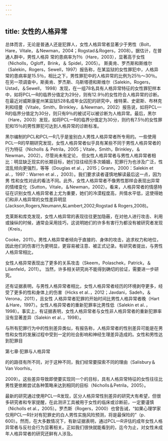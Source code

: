 ```yaml
---
---
---
```

title: 女性的人格异常
---



总体而言，无论是普通人还是犯罪人，女性人格异常者显著少于男性（Bolt，Hare，Vitale，＆Newman，2004；Rogstad＆Rogers，2008）。据估计，在普通人群中，男性人格异 常的患病率为1％（Hare，2003），显著高于女性（Nicholls，Ogloff，Brink，＆ Spidel，2005）。 斯奥肯、罗杰斯和斯维尔（Salekin，Rogers，Sewell，1997）报告称，在某监狱的女性罪犯中，人格异常的患病率是15.5％，相比之下，男性罪犯中的人格异常的比例为25％～30％。在另一项调查中，斯奥肯、罗杰斯、乌斯塔德和斯维尔（Salekin，Rogers，Ustad，＆Sewell， 1998）发现，在一组78名具有人格异常特征的女性罪犯样本中，如将PCL—R的临界分值定为29分，则有12.9％的女性符合人格异常的诊断。在最近对威斯康星州某监狱528名成年女囚犯的研究中，维特莱、史密斯、布林克利和纽曼（Vitale，Smith，Brinkley，＆Newman，2002）报告说，如将PCL—R的临界分值定为30分，则只有9％的被试可以被诊断为人格异常。最后，黑尔（Hare，2003）发现，如将PCL—R的临界分值定为30分，则约有7.5％的女性罪犯和15％的男性罪犯可达到人格异常的诊断标准。

黑尔编制的PCL和PCL—R几乎是鉴别白人男性人格异常者所专用的。一些使用PCL—R的早期研究发现，女性人格异常者似乎具有某些不同于男性人格异常者的行为特征（Nicholls ＆ Petrila，2005；Vitale，Smith，Brinkley，＆Newman，2002）。尽管尚未有定论， 但女性人格异常者与男性人格异常者相比：明显缺乏现实的长期目标，她们往往经历多次婚姻，犯罪行为也涉及广泛，性混乱倾向更强烈，等等（Douglas et al．，2015；Grann，2000：Salekin et al．，1997：Warren et al．，2003）。我们要求读者谨慎地解读最后这一点，因为男 性和女性对此的看法不同。此外，女性人格异常者不像男性那样会表现出异常的情绪变化（Sutton，Vitale，＆Newman，2002）。看来，人格异常者的情感特征在识别女性人格异常者上尤为重要，她们的冷漠程度高，共情水平低，这使得她们和非人格异常的女性差异明显(Jackson,Rogers,Neumann,&Lambert,2002;Rogstad & Rogers,2008)。

克莱斯和库克发现，女性人格异常的表现往往更加隐蔽，在对他人进行攻击、利用或操纵的时候，通常会采用技巧，这说明她们的许多有害行为都没有被研究者发现（Kreis，

Cooke，2011）。男性人格异常者倾向于直接的、身体的攻击，追求权力和地位，因此他们的伤害行为更明显，更容易被注意、被正式记录。有研究者提出，与男性人格异常相比，

女性人格异常表现出了更多的关系攻击（Skeem，Polaschek，Patrick，＆Lilienfeld，2011）。 当然，许多相关研究尚不能得到确切的验证，需要进一步研究。

还有证据表明，与男性人格异常者相比，女性人格异常者经历的环境剥夺更多，经受了更多的性和身体上的伤害（Hicks et al．，2012；Javdani，Sadeh，＆Verona，2011），且女性 人格异常者犯罪的开始时间比男性人格异常者晚（Hart＆Hare，1997）。女性人格异常者的重新犯罪率比男性低（Salekin et al．，1998）。事实上，有证据表明，女性人格异常者与女性非人格异常者的重新犯罪率没有显著差异（Salekin et al．，1998）。

与所有犯罪行为中的性别差异类似，有报告称，人格异常者的性别差异可能是在男性和女性的发展过程中受到一定的社会影响和神经生理差异造成的。女性和男性达到犯罪目

第七章·犯罪与人格异常

的的路径有所不同，对于这种不同，我们经常要探索不同的理由（Salisbury＆Van Voorhis，

2009）。这些差异导致即使要实现同一个的目标，具有人格异常特征的女性往往比男性更依赖尝试各种策略来达到相同的目标（Nicholls＆Petrila，2005）。

最新的研究通过使用PCL—R发现，区分人格异常性别差异的研究大有希望，但很多研究者和专家提醒，在此测评工具被用于女性的临床或诊断前，一定要谨慎（Nicholls et al.，2005）。罗杰斯（Rogers，2000）也曾告诫，“如果心理学家仅用PCL—R针对有犯罪史的白人男性实施风险预测，将是最保险的”（p．600）。然而，在大多数情况下，有新证据表明，通过PCL—R评估的成年女性人格异常者与反社会行为显著相关。正如我们很快就能看到的，迄今为止，对女性未成年人格异常者的研究还鲜有人涉及。